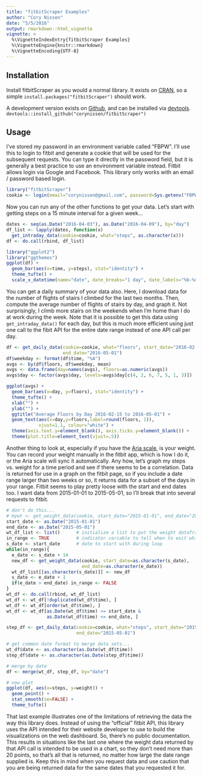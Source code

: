 ```yaml
---
title: "fitbitScraper Examples"
author: "Cory Nissen"
date: "5/5/2016"
output: rmarkdown::html_vignette
vignette: >
  %\VignetteIndexEntry{fitbitScraper Examples}
  %\VignetteEngine{knitr::rmarkdown}
  %\VignetteEncoding{UTF-8}
---
```


## Installation
Install fitbitScraper as you would a normal library. It exists on [CRAN](https://cran.r-project.org/web/packages/fitbitScraper/index.html), so a simple `install.packages("fitbitScraper")` should work.  

A development version exists on [Github](https://github.com/corynissen/fitbitScraper), and can be installed via [devtools](https://cran.r-project.org/web/packages/devtools/index.html). `devtools::install_github("corynissen/fitbitScraper")`  

## Usage

I've stored my password in an environment variable called "FBPW". I'll use this to login to fitbit and generate a cookie that will be used for the subsequent requests. You can type it directly in the password field, but it is generally a best practice to use an environment variable instead. Fitbit allows login via Google and Facebook. This library only works with an email / password based login. 

```r
library("fitbitScraper")
cookie <- login(email="corynissen@gmail.com", password=Sys.getenv("FBPW"))
```

Now you can run any of the other functions to get your data. Let's start with getting steps on a 15 minute interval for a given week...

```r
dates <- seq(as.Date("2016-04-03"), as.Date("2016-04-09"), by="day")
df_list <- lapply(dates, function(x)
  get_intraday_data(cookie=cookie, what="steps", as.character(x)))
df <- do.call(rbind, df_list)

library("ggplot2")
library("ggthemes")
ggplot(df) + 
  geom_bar(aes(x=time, y=steps), stat="identity") + 
  theme_tufte() + 
  scale_x_datetime(name="date", date_breaks="1 day", date_labels="%b-%d")
```

You can get a daily summary of your data also. Here, I download data for the number of flights of stairs I climbed for the last two months. Then, compute the average number of flights of stairs by day, and graph it. Not surprisingly, I climb more stairs on the weekends when I'm home than I do at work during the week. Note that it is possible to get this data using `get_intraday_data()` for each day, but this is much more efficient using just one call to the fibit API for the entire date range instead of one API call per day.

```r
df <- get_daily_data(cookie=cookie, what="floors", start_date="2016-02-15",
                     end_date="2016-05-01")
df$weekday <- format(df$time, "%A")
avgs <- by(df$floors, df$weekday, mean)
avgs <- data.frame(day=names(avgs), floors=as.numeric(avgs))
avgs$day <- factor(avgs$day, levels=avgs$day[c(4, 2, 6, 7, 5, 1, 3)])

ggplot(avgs) + 
  geom_bar(aes(x=day, y=floors), stat="identity") + 
  theme_tufte() + 
  xlab("") + 
  ylab("") + 
  ggtitle("Average Floors by Day 2016-02-15 to 2016-05-01") + 
  geom_text(aes(x=day,y=floors,label=round(floors, 1)),
            vjust=1.1, colour="white") + 
  theme(axis.text.y=element_blank(), axis.ticks.y=element_blank()) + 
  theme(plot.title=element_text(vjust=.5)) 
```

Another thing to look at, especially if you have the [Aria scale](https://www.fitbit.com/aria), is your weight. You can record your weight manually in the fitbit app, which is how I do it, or the Aria scale will sync it automatically. Any how, let's graph my steps vs. weight for a time period and see if there seems to be a correlation. Data is returned for use in a graph on the fitbit page, so if you include a date range larger than two weeks or so, it returns data for a subset of the days in your range. Fitbit seems to play pretty loose with the start and end dates too. I want data from 2015-01-01 to 2015-05-01, so I'll break that into several requests to fitbit.

```r
# don't do this...
# mywt <- get_weight_data(cookie, start_date="2015-01-01", end_date="2015-05-01")
start_date <- as.Date("2015-01-01")
end_date <- as.Date("2015-05-01")
wt_df_list <- list()      # initialize a list to put the weight dataframes into
in_range <- TRUE          # indicator variable to tell when to exit while loop
s_date <- start_date      # date to start with during loop
while(in_range){
  e_date <- s_date + 14
  new_df <- get_weight_data(cookie, start_date=as.character(s_date),
                            end_date=as.character(e_date))
  wt_df_list[[as.character(s_date)]] <- new_df
  s_date <- e_date + 1
  if(e_date > end_date) in_range <- FALSE
}
wt_df <- do.call(rbind, wt_df_list)
wt_df <- wt_df[!duplicated(wt_df$time), ]
wt_df <- wt_df[order(wt_df$time), ]
wt_df <- wt_df[as.Date(wt_df$time) >= start_date &
               as.Date(wt_df$time) <= end_date, ]

step_df <- get_daily_data(cookie=cookie, what="steps", start_date="2015-01-01",
                          end_date="2015-05-01")

# get common date format to merge data sets...
wt_df$date <- as.character(as.Date(wt_df$time))
step_df$date <- as.character(as.Date(step_df$time))

# merge by date
df <- merge(wt_df, step_df, by="date")

# now plot
ggplot(df, aes(x=steps, y=weight)) + 
  geom_point() + 
  stat_smooth(se=FALSE) + 
  theme_tufte()
```  
  
That last example illustrates one of the limitations of retrieving the data the way this library does. Instead of using the "official" fitbit API, this library uses the API intended for their website developer to use to build the visualizations on the web dashboard. So, there's no public documentation. This results in situations like the last one where the weight data returned by that API call is intended to be used in a chart, so they don't need more than 20 points, so that's all that is returned, no matter how large the date range supplied is. Keep this in mind when you request data and use caution that you are being returned data for the same dates that you requested it for.





